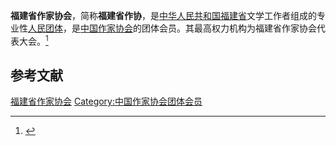 {{Infobox PRCG
|机构名称 = 福建省作家协会
|color    = #014099
|标志1    =
|届数     = 
|任期始   = 
|任期终   =
|职位1    = 主席
|人员1    = 
|职位2    = 副主席
|人员2    = 
|人数2    = 
|职位3    = 
|人员3    =
|组织法规 = 福建省作家协会章程
|上级机构 = [[中国作家协会|中国作家协会]]
|机构类型 = [[人民团体|人民团体]]
|行政级别 = 正厅级
|中共上级 = [[中国共产党福建省委员会|中国共产党福建省委员会]]
|中共本级 = 中国共产党福建省作家协会党组
|场所1    =
|地址1    =
|时期1    =
|机构1    = 
|时期2    = 
|机构2    =
|邮编1    =
|电话1    =
|官网1    =
}}
'''福建省作家协会'''，简称'''福建省作协'''，是[[中华人民共和国|中华人民共和国]][[福建省|福建省]]文学工作者组成的专业性[[人民团体|人民团体]]，是[[中国作家协会|中国作家协会]]的团体会员。其最高权力机构为福建省作家协会代表大会。<ref>{{Cite web|title=中国作家协会章程|url=http://www.chinawriter.com.cn/zx/2012/2012-02-28/2829.html|accessdate=2020-08-26|work=中国作家网|archiveurl=https://web.archive.org/web/20120507083613/http://www.chinawriter.com.cn/zx/2012/2012-02-28/2829.html|archivedate=2012-05-07|dead-url=yes}}</ref>

== 参考文献 ==
{{reflist}}

{{中华人民共和国省级行政区作家协会}}

{{Authority control}}
[[Category:福建省作家协会|]]
[[Category:中国作家协会团体会员|Category:中国作家协会团体会员]]